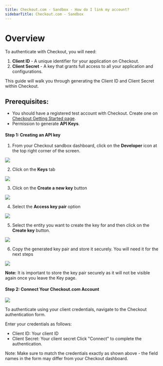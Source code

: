 ```yaml
---
title: Checkout.com - Sandbox - How do I link my account?
sidebarTitle: Checkout.com - Sandbox
---
```




# Overview

To authenticate with Checkout, you will need:
1. **Client ID** - A unique identifier for your application on Checkout.
2. **Client Secret** - A key that grants full access to all your application and configurations.

This guide will walk you through generating the Client ID and Client Secret within Checkout.


## Prerequisites:
- You should have a registered test account with Checkout. Create one on [Checkout Getting Started page](https://checkout.com/).
- Permission to generate **API Keys**.

#### Step 1: Creating an API key

1. From your Checkout sandbox dashboard, click on the **Developer** icon at the top right corner of the screen.

<img src="/integrations/all/checkout-com/checkout-com_developer_settings.png" />

2. Click on the **Keys** tab

<img src="/integrations/all/checkout-com/checkout-com_select_keys_tab.png" />

3. Click on the **Create a new key** button

<img src="/integrations/all/checkout-com/checkout-com_create_new_api_key.png" />

4. Select the **Access key pair** option

<img src="/integrations/all/checkout-com/checkout-com_select_key_pair.png" />

5. Select the entity you want to create the key for and then click on the **Create key** button.

<img src="/integrations/all/checkout-com/checkout-com_create_api_key.png" />

6. Copy the generated key pair and store it securely. You will need it for the next steps

<img src="/integrations/all/checkout-com/checkout-com_copy_keys.png" />

**Note:** It is important to store the key pair securely as it will not be visible again once you leave the Key page.


#### Step 2: Connect Your Checkout.com Account

<img src="/integrations/all/checkout-com/connect_ui.png" />

To authenticate using your client credentials, navigate to the Checkout authentication form.

Enter your credentials as follows:
- Client ID: Your client ID
- Client Secret: Your client secret
Click "Connect" to complete the authentication.

Note: Make sure to match the credentials exactly as shown above - the field names in the form may differ from your Checkout dashboard.

